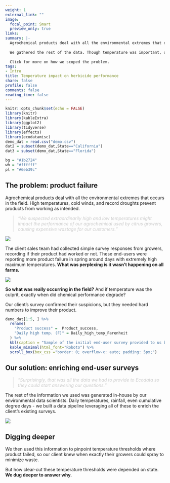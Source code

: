 ```yaml
---
weight: 1
external_link: ""
image:
  focal_point: Smart
  preview_only: true
links:
summary: |-
  Agrochemical products deal with all the environmental extremes that occur in the field. Our client suspected high air temperatures were preventing an herbicide from working. A simple survey of growers confirmed their suspicions, but they needed hard numbers to improve their product.
  
  We gathered the rest of the data. Though temperature was important, our data scientists uncovered more questions about product performance on farms in different US states.
  
  Click for more on how we scoped the problem.
tags:
- Intro
title: Temperature impact on herbicide performance
share: false
profile: false
comments: false
reading_time: false
---
```


```r
knitr::opts_chunk$set(echo = FALSE)
library(knitr)
library(kableExtra)
library(ggplot2)
library(tidyverse)
library(effects)
library(ecodatamisc)
demo_dat = read.csv("demo.csv")
dat2 = subset(demo_dat,State=="California")
dat3 = subset(demo_dat,State=="Florida")

bg = "#1b2724"
wh = "#ffffff"
pl = "#6eb39c"
```

<style>
p.caption {
  font-size: 0.9em;
  padding: 0px 0px 40px 0px;
}
qt {
  color:#cccccc;
}
</style>

## The problem: product failure

Agrochemical products deal with all the environmental extremes that occurs in the field. High temperatures, cold winds, and record droughts prevent products from working as intended. 

> <qt>*"We suspected extraordinarily high and low temperatures might impact the performance of our agrochemical used by citrus growers, causing expensive wastage for our customers."*</qt>

<img src="img2.jpg" style="border-radius: 5%;" />

The client sales team had collected simple survey responses from growers, recording if their product had worked or not. These end-users were reporting more product failure in spring around days with extremely high maximum temperatures. **What was perplexing is it wasn’t happening on all farms.**

<img src="img3.jpg" style="border-radius: 5%;" />

**So what was really occurring in the field?** And if temperature was the culprit, exactly when did chemical performance degrade?

Our client's survey confirmed their suspicions, but they needed hard numbers to improve their product.

```r
demo_dat[1:5, ] %>%
  rename(
    "Product success" =  Product_success,
    "Daily high temp. (F)" = Daily_high_temp_Farenheit
  ) %>%
  kbl(caption = "Sample of the initial end-user survey provided to us by the client (with GPS coordinates omitted).") %>%
  kable_minimal(html_font="Roboto") %>%
  scroll_box(box_css ="border: 0; overflow-x: auto; padding: 5px;")
```

## Our solution: enriching end-user surveys

> <qt>*"Surprisingly, that was all the data we had to provide to Ecodata so they could start answering our questions."*</qt>

The rest of the information we used was generated in-house by our environmental data scientists. Daily temperatures, rainfall, even cumulative degree days - we built a data pipeline leveraging all of these to enrich the client's existing surveys. 

<img src="flowchart.png" style="border-radius: 5%;" />

## Digging deeper

We then used this information to pinpoint temperature thresholds where product failed, so our client knew when exactly their growers could spray to minimize waste.

But how clear-cut these temperature thresholds were depended on state. **We dug deeper to answer why.**

